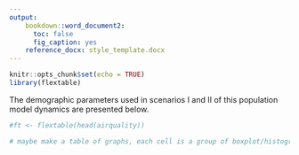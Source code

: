 ```yaml
---
output:
    bookdown::word_document2:
      toc: false
      fig_caption: yes
    reference_docx: style_template.docx
---
```


```r
knitr::opts_chunk$set(echo = TRUE)
library(flextable)
```

The demographic parameters used in scenarios I and II of this population model dynamics are presented below.  

```r
#ft <- flextable(head(airquality))

# maybe make a table of graphs, each cell is a group of boxplot/histogram/dot-whisker, x-axis = Crop_ID
```